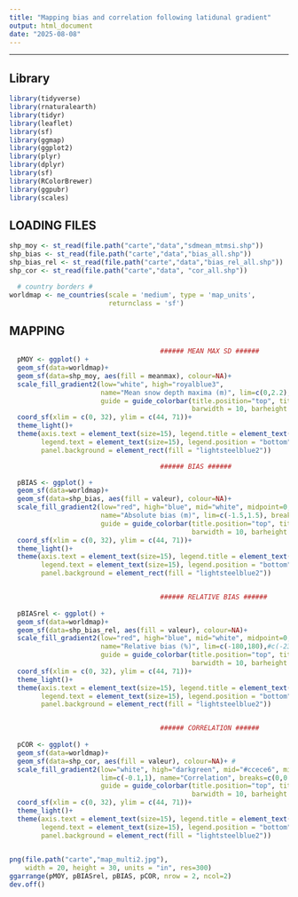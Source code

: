 ```yaml
---
title: "Mapping bias and correlation following latidunal gradient"
output: html_document
date: "2025-08-08"
---
```


---

## Library

```r

library(tidyverse)
library(rnaturalearth)
library(tidyr)
library(leaflet)
library(sf)
library(ggmap)
library(ggplot2)
library(plyr)
library(dplyr)
library(sf)
library(RColorBrewer)
library(ggpubr)
library(scales)

```

## LOADING FILES

```r

shp_moy <- st_read(file.path("carte","data","sdmean_mtmsi.shp")) 
shp_bias <- st_read(file.path("carte","data","bias_all.shp")) 
shp_bias_rel <- st_read(file.path("carte","data","bias_rel_all.shp")) 
shp_cor <- st_read(file.path("carte","data", "cor_all.shp")) 

  # country borders #
worldmap <- ne_countries(scale = 'medium', type = 'map_units',
                         returnclass = 'sf')
```

## MAPPING

```r


                                      ###### MEAN MAX SD ######
  pMOY <- ggplot() +
  geom_sf(data=worldmap)+
  geom_sf(data=shp_moy, aes(fill = meanmax), colour=NA)+
  scale_fill_gradient2(low="white", high="royalblue3",
                       name="Mean snow depth maxima (m)", lim=c(0,2.2),
                       guide = guide_colorbar(title.position="top", title.hjust=0.5, 
                                              barwidth = 10, barheight = 0.5, ticks.colour="black"))+
  coord_sf(xlim = c(0, 32), ylim = c(44, 71))+ 
  theme_light()+
  theme(axis.text = element_text(size=15), legend.title = element_text(size=18), 
        legend.text = element_text(size=15), legend.position = "bottom",
        panel.background = element_rect(fill = "lightsteelblue2"))

                                      ###### BIAS ######

  pBIAS <- ggplot() +
  geom_sf(data=worldmap)+
  geom_sf(data=shp_bias, aes(fill = valeur), colour=NA)+
  scale_fill_gradient2(low="red", high="blue", mid="white", midpoint=0, 
                       name="Absolute bias (m)", lim=c(-1.5,1.5), breaks=c(-1.5,-0.8,0,0.8, 1.5),
                       guide = guide_colorbar(title.position="top", title.hjust=0.5, 
                                              barwidth = 10, barheight = 0.5, ticks.colour="black"))+
  coord_sf(xlim = c(0, 32), ylim = c(44, 71))+ 
  theme_light()+
  theme(axis.text = element_text(size=15), legend.title = element_text(size=18), 
        legend.text = element_text(size=15), legend.position = "bottom",
        panel.background = element_rect(fill = "lightsteelblue2"))


                                      ###### RELATIVE BIAS ######
  
  pBIASrel <- ggplot() +
  geom_sf(data=worldmap)+
  geom_sf(data=shp_bias_rel, aes(fill = valeur), colour=NA)+
  scale_fill_gradient2(low="red", high="blue", mid="white", midpoint=0, 
                       name="Relative bias (%)", lim=c(-180,180),#c(-230,230)
                       guide = guide_colorbar(title.position="top", title.hjust=0.5, 
                                              barwidth = 10, barheight = 0.5, ticks.colour="black"))+
  coord_sf(xlim = c(0, 32), ylim = c(44, 71))+ 
  theme_light()+
  theme(axis.text = element_text(size=15), legend.title = element_text(size=18), 
        legend.text = element_text(size=15), legend.position = "bottom",
        panel.background = element_rect(fill = "lightsteelblue2"))


                                      ###### CORRELATION ######
  
  pCOR <- ggplot() +
  geom_sf(data=worldmap)+
  geom_sf(data=shp_cor, aes(fill = valeur), colour=NA)+ #
  scale_fill_gradient2(low="white", high="darkgreen", mid="#ccece6", midpoint=0.5, 
                       lim=c(-0.1,1), name="Correlation", breaks=c(0,0.2,0.4,0.6,0.8,1),
                       guide = guide_colorbar(title.position="top", title.hjust=0.5, 
                                              barwidth = 10, barheight = 0.5, ticks.colour="black"))+ 
  coord_sf(xlim = c(0, 32), ylim = c(44, 71))+ 
  theme_light()+
  theme(axis.text = element_text(size=15), legend.title = element_text(size=18), 
        legend.text = element_text(size=15), legend.position = "bottom",
        panel.background = element_rect(fill = "lightsteelblue2"))
  

png(file.path("carte","map_multi2.jpg"), 
    width = 20, height = 30, units = "in", res=300)
ggarrange(pMOY, pBIASrel, pBIAS, pCOR, nrow = 2, ncol=2)
dev.off()


```

